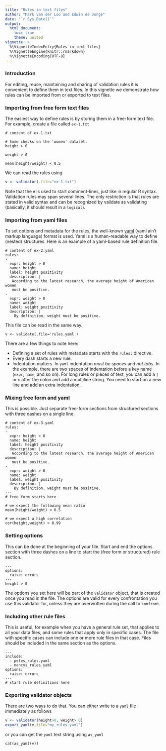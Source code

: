 ```yaml
---
title: "Rules in text files"
author: "Mark van der Loo and Edwin de Jonge"
date: "`r Sys.Date()`"
output: 
  html_document:
    toc: true
    theme: united
vignette: >
  %\VignetteIndexEntry{Rules in text files}
  %\VignetteEngine{knitr::rmarkdown}
  %\VignetteEncoding{UTF-8}
---
```


### Introduction

For editing, reuse, maintaining and sharing of validation rules it is convenient
to define them in text files. In this vignette we demonstrate how rules can be imported
from or exported to text files.

### Importing from free form text files
The easiest way to define rules is by storing them in a free-form text file. For example,
create a file called `ex-1.txt`
```
# content of ex-1.txt

# Some checks on the 'women' dataset. 
height > 0

weight > 0

mean(height/weight) < 0.5
```
We can read the rules using
```r
v <- validator(.file="ex-1.txt")
```
Note that the `#` is used to start comment-lines, just like in regular R syntax. Validation rules may span several lines. The only restriction is that rules are stated in valid syntax and can be recognized by validate as validating (basically, it should result in a `logical`).


### Importing from yaml files
To set options and metadata for the rules, the well-known [yaml](www.yaml.org) (yaml ain't markup language) format is used. Yaml is a human-readable way to define (nested) structures. Here is an example
of a yaml-based rule definition file.
```
# content of ex-2.yaml
rules:
- 
  expr: height > 0
  name: height
  label: height positivity
  description: |
   According to the latest research, the average height of American women
   must be positive. 
-
  expr: weight > 0
  name: weight
  label: weight positivity
  description: |
    By definition, weight must be positive.
```
This file can be read in the same way.
```
v <- validate(.file='rules.yaml')
```
There are a few things to note here:

- Defining a set of rules with metadata starts with the `rules:` directive.
- Every dash starts a new rule.
- Indentation matters. In `yaml` indentation _must be spaces_ and _not tabs_. In the example,
there are two spaces of indentation before a key name (`expr`, `name`, and so on). For long rules
or pieces of text, you can add a `|` or `>` after the colon and add a multiline string. You need
to start on a new line and add an extra indentation.

### Mixing free form and yaml
This is possible. Just separate free-form sections from structured sections with
three dashes on a single line.
```
# content of ex-3.yaml
rules:
- 
  expr: height > 0
  name: height
  label: height positivity
  description: |
   According to the latest research, the average height of American women
   must be positive. 
-
  expr: weight > 0
  name: weight
  label: weight positivity
  description: |
    By definition, weight must be positive.
---
# free form starts here

# we expect the following mean ratio
mean(height/weight) < 0.5

# we expect a high correlation
cor(height,weight) > 0.99
```

### Setting options
This can be done at the beginning of your file. Start and end the options section with three dashes
on a line to start the (free form or structured) rule section.
```
---
options:
  raise: errors
---
height > 0
```
The options you set here will be part of the `validator` object, that is created once you read in the file. The options are valid for every confrontation you use this validator for, unless they are overwritten during the call to `confront`.

### Including other rule files
This is useful, for example when you have a general rule set, that applies to all your data
files, and some rules that apply only in specific cases. The file with specific cases can include
one or more rule files in that case. Files should be included in the same section as the options.
```
---
include:
  - petes_rules.yaml
  - nancys_rules.yaml
options:
  raise: errors
---
# start rule definitions here
```

### Exporting validator objects
There are two ways to do that. You can either write to a `yaml` file immediately as follows
```r
v <- validator(height>0, weight> 0)
export_yaml(v,file="my_rules.yaml")
```
or you can get the `yaml` text string using `as_yaml`
```
cat(as_yaml(v))
```
















